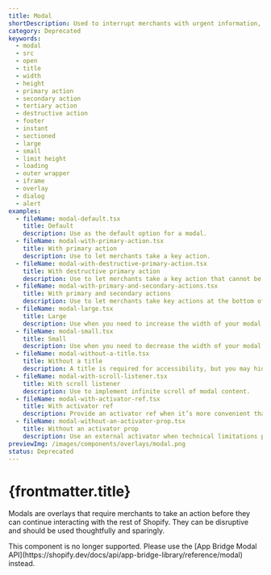```yaml
---
title: Modal
shortDescription: Used to interrupt merchants with urgent information, details, or actions.
category: Deprecated
keywords:
  - modal
  - src
  - open
  - title
  - width
  - height
  - primary action
  - secondary action
  - tertiary action
  - destructive action
  - footer
  - instant
  - sectioned
  - large
  - small
  - limit height
  - loading
  - outer wrapper
  - iframe
  - overlay
  - dialog
  - alert
examples:
  - fileName: modal-default.tsx
    title: Default
    description: Use as the default option for a modal.
  - fileName: modal-with-primary-action.tsx
    title: With primary action
    description: Use to let merchants take a key action.
  - fileName: modal-with-destructive-primary-action.tsx
    title: With destructive primary action
    description: Use to let merchants take a key action that cannot be undone.
  - fileName: modal-with-primary-and-secondary-actions.tsx
    title: With primary and secondary actions
    description: Use to let merchants take key actions at the bottom of the modal.
  - fileName: modal-large.tsx
    title: Large
    description: Use when you need to increase the width of your modal.
  - fileName: modal-small.tsx
    title: Small
    description: Use when you need to decrease the width of your modal.
  - fileName: modal-without-a-title.tsx
    title: Without a title
    description: A title is required for accessibility, but you may hide it.
  - fileName: modal-with-scroll-listener.tsx
    title: With scroll listener
    description: Use to implement infinite scroll of modal content.
  - fileName: modal-with-activator-ref.tsx
    title: With activator ref
    description: Provide an activator ref when it’s more convenient than providing an element. This ensures proper focus management when closing the modal. See the [accessibility features of a modal](https://www.w3.org/TR/wai-aria-practices/examples/dialog-modal/dialog.html) for more information regarding focus.
  - fileName: modal-without-an-activator-prop.tsx
    title: Without an activator prop
    description: Use an external activator when technical limitations prevent you from passing the activator as an element or a ref. Make sure to focus the activator on close when choosing this approach. See the [accessibility features of a modal](https://www.w3.org/TR/wai-aria-practices/examples/dialog-modal/dialog.html) for more information regarding focus.
previewImg: /images/components/overlays/modal.png
status: Deprecated
---
```


# {frontmatter.title}

<Lede>

Modals are overlays that require merchants to take an action before they can continue interacting with the rest of Shopify. They can be disruptive and should be used thoughtfully and sparingly.

</Lede>

<StatusBanner status={frontmatter.status}>
  This component is no longer supported. Please use the [App Bridge Modal
  API](https://shopify.dev/docs/api/app-bridge-library/reference/modal) instead.
</StatusBanner>
